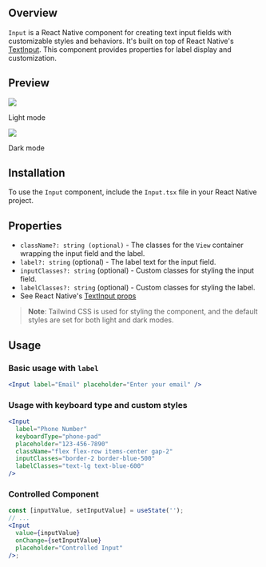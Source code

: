 ## Overview

`Input` is a React Native component for creating text input fields with customizable styles and behaviors. It's built on top of React Native's [TextInput](https://reactnative.dev/docs/textinput). This component provides properties for label display and customization.

## Preview

<div style={{ display: 'flex', justifyContent: 'center' }}>
  <div style={{ marginRight: '40px' }}>
    <img src="https://raw.githubusercontent.com/Mobilecn-UI/nativecn-ui/main/assets/examples/components/input-light.png" />
    <p>Light mode</p>
  </div>
  <div style={{ marginRight: '40px' }}>
    <img src="https://raw.githubusercontent.com/Mobilecn-UI/nativecn-ui/main/assets/examples/components/input-dark.png" />
    <p>Dark mode</p>
  </div>
</div>

## Installation

To use the `Input` component, include the `Input.tsx` file in your React Native project.

## Properties

- `className?: string (optional)` - The classes for the `View` container wrapping the input field and the label.
- `label?: string` (optional) - The label text for the input field.
- `inputClasses?: string` (optional) - Custom classes for styling the input field.
- `labelClasses?: string` (optional) - Custom classes for styling the label.
- See React Native's [TextInput props](https://reactnative.dev/docs/textinput#props)

> **Note**: Tailwind CSS is used for styling the component, and the default styles are set for both light and dark modes.

## Usage

### Basic usage with `label`

```jsx
<Input label="Email" placeholder="Enter your email" />
```

### Usage with keyboard type and custom styles

```jsx
<Input
  label="Phone Number"
  keyboardType="phone-pad"
  placeholder="123-456-7890"
  className="flex flex-row items-center gap-2"
  inputClasses="border-2 border-blue-500"
  labelClasses="text-lg text-blue-600"
/>
```

### Controlled Component

```jsx
const [inputValue, setInputValue] = useState('');
// ...
<Input
  value={inputValue}
  onChange={setInputValue}
  placeholder="Controlled Input"
/>;
```

